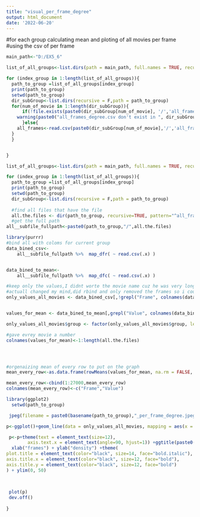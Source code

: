 ```yaml
---
title: "visual_per_frame_degree"
output: html_document
date: '2022-06-20'
---
```



#for each group calculating mean and ploting of all movies per frame 
#using the csv of per frame
```r

main_path<-"D:/EX5_6"

list_of_all_groups<-list.dirs(path = main_path, full.names = TRUE, recursive = FALSE)

for (index_group in 1:length(list_of_all_groups)){
  path_to_group =list_of_all_groups[index_group]
  print(path_to_group)
  setwd(path_to_group)
  dir_subGroup<-list.dirs(recursive = F,path = path_to_group)
  for(num_of_movie in 1:length(dir_subGroup)){
      if(!file.exists(paste0(dir_subGroup[num_of_movie], '/','all_frames_degree_new.csv'))){
    warning(paste0("all_frames_degree.csv don't exist in ", dir_subGroup[num_of_movie]))
      }else{
    all_frames<-read.csv(paste0(dir_subGroup[num_of_movie],'/','all_frames_degree_new.csv'))
  }
  }


}
```

```r


list_of_all_groups<-list.dirs(path = main_path, full.names = TRUE, recursive = FALSE)

for (index_group in 1:length(list_of_all_groups)){
  path_to_group =list_of_all_groups[index_group]
  print(path_to_group)
  setwd(path_to_group)
  dir_subGroup<-list.dirs(recursive = F,path = path_to_group)
  
  #find all files that have the file
  all.the.files <- dir(path_to_group, recursive=TRUE, pattern="^all_frames_degree_new.csv$" )
  #get the full path
all__subfile_fullpath<-paste0(path_to_group,"/",all.the.files)

library(purrr)
#bind all with coloms for current group
data_bined_csv<- 
    all__subfile_fullpath %>%  map_dfr( ~ read.csv(.x) )


data_bined_to_mean<- 
    all__subfile_fullpath %>%  map_dfc( ~ read.csv(.x) )

#keep only the values,I didnt worte the movie name cuz he was very long and distrupted the visullization of the graph
#actuall changed my mind,did rbind and only removed the frames so i could show each group together
only_values_all_movies <- data_bined_csv[,!grepl("Frame", colnames(data_bined_csv))]


values_for_mean <- data_bined_to_mean[,grepl("Value", colnames(data_bined_to_mean))]

only_values_all_movies$group <- factor(only_values_all_movies$group, levels=unique(only_values_all_movies$group))

#gave evrey movie a number
colnames(values_for_mean)<-1:length(all.the.files)




#orgenaizing mean of every row to put on the graph
mean_every_row<-as.data.frame(rowMeans(values_for_mean, na.rm = FALSE, dims = 1))

mean_every_row<-cbind(1:27000,mean_every_row)
colnames(mean_every_row)<-c("Frame","Value")

library(ggplot2)
  setwd(path_to_group)

 jpeg(filename = paste0(basename(path_to_group),"_per_frame_degree.jpeg"),width = 1200, height = 800)

p<-ggplot()+geom_line(data = only_values_all_movies, mapping = aes(x = X, y = Value,group=group,color=group)) +geom_point(data=mean_every_row, aes(x=Frame, y=Value), color='black', size = 2,alpha = 0.15)

 p<-p+theme(text = element_text(size=12),
        axis.text.x = element_text(angle=90, hjust=1)) +ggtitle(paste0(basename(path_to_group)," density per frame all movies with avarge")) +
  xlab("frames") + ylab("density") +theme(
plot.title = element_text(color="black", size=14, face="bold.italic"),
axis.title.x = element_text(color="black", size=12, face="bold"),
axis.title.y = element_text(color="black", size=12, face="bold")
) + ylim(0, 50)
 
 

 plot(p)
 dev.off()
 
}


```

